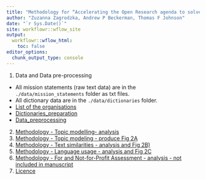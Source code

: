 ```yaml
---
title: "Methodology for “Accelerating the Open Research agenda to solve global challenges"
author: "Zuzanna Zagrodzka, Andrew P Beckerman, Thomas F Johnson"
date: "`r Sys.Date()`"
site: workflowr::wflow_site
output:
  workflowr::wflow_html:
    toc: false
editor_options:
  chunk_output_type: console
---
```


1. Data and Data pre-processing

- All mission statements (raw text data) are in the `./data/mission_statements` folder as txt files.
- All dictionary data are in the `./data/dictionaries` folder.
- [List of the organisations](./data/ListMissionVision.html)
- [Dictionaries_preparation](./docs/1b_Dictionaries_preparation.html)
- [Data_preprocessing](./docs/1a_Data_preprocessing.html)

2. [Methodology - Topic modelling- analysis](./code/2_Topic_modeling.html)
3. [Methodology - Topic modeling - produce Fig 2A](./code/Figure_2A.html)
4. [Methodology - Text similarities - analysis and Fig 2B)](./code/3_Text_similarities_Fig2B.html)
5. [Methodology - Language usage - analysis and Fig 2C](./code/4_Language_analysis_Fig2C.html)
6. [Methodology - For and Not-for-Profit Assessment - analysis - not included in manuscript](./code/5_For_and_not_for_profit_comparison.html)
7. [Licence](./docs/license.html)

<!-- wflow_publish("analysis/_site.yml", "Change the theme", republish = TRUE) -->

<br>


